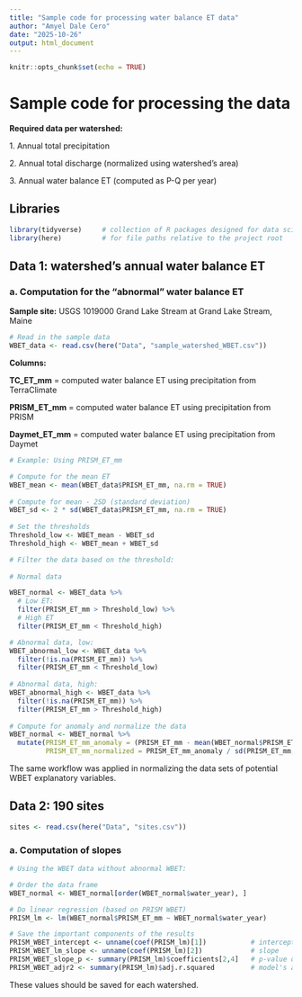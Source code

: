 ```yaml
---
title: "Sample code for processing water balance ET data"
author: "Amyel Dale Cero"
date: "2025-10-26"
output: html_document
---
```


```r
knitr::opts_chunk$set(echo = TRUE)
```

# Sample code for processing the data

**Required data per watershed:**

1\. Annual total precipitation

2\. Annual total discharge (normalized using watershed's area)

3\. Annual water balance ET (computed as P-Q per year)

## Libraries

```r

library(tidyverse)     # collection of R packages designed for data science
library(here)          # for file paths relative to the project root

```

## Data 1: watershed's annual water balance ET

### a. Computation for the "abnormal" water balance ET

**Sample site:** USGS 1019000 Grand Lake Stream at Grand Lake Stream, Maine

```r

# Read in the sample data
WBET_data <- read.csv(here("Data", "sample_watershed_WBET.csv"))

```

**Columns:**

**TC_ET_mm** = computed water balance ET using precipitation from TerraClimate

**PRISM_ET_mm** = computed water balance ET using precipitation from PRISM

**Daymet_ET_mm** = computed water balance ET using precipitation from Daymet

```r

# Example: Using PRISM_ET_mm

# Compute for the mean ET
WBET_mean <- mean(WBET_data$PRISM_ET_mm, na.rm = TRUE)
  
# Compute for mean - 2SD (standard deviation)
WBET_sd <- 2 * sd(WBET_data$PRISM_ET_mm, na.rm = TRUE)
  
# Set the thresholds
Threshold_low <- WBET_mean - WBET_sd
Threshold_high <- WBET_mean + WBET_sd

# Filter the data based on the threshold:
  
# Normal data

WBET_normal <- WBET_data %>% 
  # Low ET:
  filter(PRISM_ET_mm > Threshold_low) %>% 
  # High ET
  filter(PRISM_ET_mm < Threshold_high)

# Abnormal data, low:
WBET_abnormal_low <- WBET_data %>% 
  filter(!is.na(PRISM_ET_mm)) %>% 
  filter(PRISM_ET_mm < Threshold_low)
  
# Abnormal data, high:
WBET_abnormal_high <- WBET_data %>% 
  filter(!is.na(PRISM_ET_mm)) %>% 
  filter(PRISM_ET_mm > Threshold_high)
  
# Compute for anomaly and normalize the data
WBET_normal <- WBET_normal %>% 
  mutate(PRISM_ET_mm_anomaly = (PRISM_ET_mm - mean(WBET_normal$PRISM_ET_mm, na.rm = TRUE)),
         PRISM_ET_mm_normalized = PRISM_ET_mm_anomaly / sd(PRISM_ET_mm, na.rm = TRUE))

```

The same workflow was applied in normalizing the data sets of potential WBET explanatory variables.

## Data 2: 190 sites

```r

sites <- read.csv(here("Data", "sites.csv"))

```

### a. Computation of slopes

```r

# Using the WBET data without abnormal WBET:

# Order the data frame
WBET_normal <- WBET_normal[order(WBET_normal$water_year), ]

# Do linear regression (based on PRISM WBET)
PRISM_lm <- lm(WBET_normal$PRISM_ET_mm ~ WBET_normal$water_year)

# Save the important components of the results
PRISM_WBET_intercept <- unname(coef(PRISM_lm)[1])           # intercept
PRISM_WBET_lm_slope <- unname(coef(PRISM_lm)[2])            # slope
PRISM_WBET_slope_p <- summary(PRISM_lm)$coefficients[2,4]   # p-value of the slope
PRISM_WBET_adjr2 <- summary(PRISM_lm)$adj.r.squared         # model's adjusted R2

```

These values should be saved for each watershed.